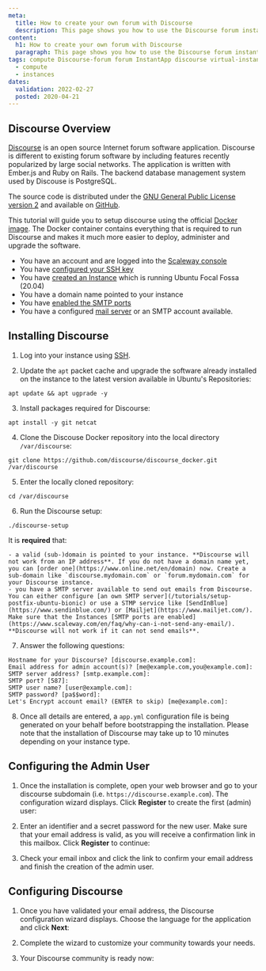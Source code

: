 ```yaml
---
meta:
  title: How to create your own forum with Discourse
  description: This page shows you how to use the Discourse forum instant app on your Instance.
content:
  h1: How to create your own forum with Discourse
  paragraph: This page shows you how to use the Discourse forum instant app on your Instance.
tags: compute Discourse-forum forum InstantApp discourse virtual-instance
  - compute
  - instances
dates:
  validation: 2022-02-27
  posted: 2020-04-21
---
```


## Discourse Overview

[Discourse](https://www.discourse.org) is an open source Internet forum software application. Discourse is different to existing forum software by including features recently popularized by large social networks. The application is written with Ember.js and Ruby on Rails. The backend database management system used by Discouse is PostgreSQL.

The source code is distributed under the [GNU General Public License version 2](https://www.gnu.org/licenses/old-licenses/gpl-2.0.html) and available on [GitHub](https://github.com/discourse/discourse).

This tutorial will guide you to setup discourse using the official [Docker image](https://github.com/discourse/discourse_docker). The Docker container contains everything that is required to run Discourse and makes it much more easier to deploy, administer and upgrade the software.

<Message type="requirement">

- You have an account and are logged into the [Scaleway console](https://console.scaleway.com)
- You have [configured your SSH key](/console/my-project/how-to/create-ssh-key)
- You have [created an Instance](/compute/instances/how-to/create-an-instance/) which is running Ubuntu Focal Fossa (20.04)
- You have a domain name pointed to your instance
- You have [enabled the SMTP ports](https://www.scaleway.com/en/faq/why-can-i-not-send-any-email/)
- You have a configured [mail server](/tutorials/setup-postfix-ubuntu-bionic) or an SMTP account available.

</Message>

## Installing Discourse

1. Log into your instance using [SSH](/compute/instances/how-to/connect-to-instance).

2. Update the `apt` packet cache and upgrade the software already installed on the instance to the latest version available in Ubuntu's Repositories:

  ```
  apt update && apt ugprade -y
  ```

3. Install packages required for Discourse:

  ```
  apt install -y git netcat
  ```

4. Clone the Discouse Docker repository into the local directory `/var/discourse`:

  ```
  git clone https://github.com/discourse/discourse_docker.git /var/discourse
  ```

5. Enter the locally cloned repository:

  ```
  cd /var/discourse
  ```

6. Run the Discourse setup:

  ```
  ./discourse-setup
  ```

  <Message type="important">
  
  It is **required** that:

    - a valid (sub-)domain is pointed to your instance. **Discourse will not work from an IP address**. If you do not have a domain name yet, you can [order one](https://www.online.net/en/domain) now. Create a sub-domain like `discourse.mydomain.com` or `forum.mydomain.com` for your Discourse instance.
    - you have a SMTP server available to send out emails from Discourse. You can either configure [an own SMTP server](/tutorials/setup-postfix-ubuntu-bionic) or use a STMP service like [SendInBlue](https://www.sendinblue.com/) or [Mailjet](https://www.mailjet.com/). Make sure that the Instances [SMTP ports are enabled](https://www.scaleway.com/en/faq/why-can-i-not-send-any-email/). **Discourse will not work if it can not send emails**.

  </Message>

7. Answer the following questions:

  ```
  Hostname for your Discourse? [discourse.example.com]:
  Email address for admin account(s)? [me@example.com,you@example.com]:
  SMTP server address? [smtp.example.com]:
  SMTP port? [587]:
  SMTP user name? [user@example.com]:
  SMTP password? [pa$$word]:
  Let's Encrypt account email? (ENTER to skip) [me@example.com]:
  ```

8. Once all details are entered, a `app.yml` configuration file is being generated on your behalf before bootstrapping the installation. Please note that the installation of Discourse may take up to 10 minutes depending on your instance type.

## Configuring the Admin User

1. Once the installation is complete, open your web browser and go to your discourse subdomain (i.e. `https://discourse.example.com`). The configuration wizard displays. Click **Register** to create the first (admin) user:

  <Lightbox src="scaleway-discourse01.png" alt="" />

2. Enter an identifier and a secret password for the new user. Make sure that your email address is valid, as you will receive a confirmation link in this mailbox. Click **Register** to continue:

  <Lightbox src="scaleway-discourse02.png" alt="" />

3. Check your email inbox and click the link to confirm your email address and finish the creation of the admin user.

## Configuring Discourse

1. Once you have validated your email address, the Discourse configuration wizard displays. Choose the language for the application and click **Next**:

  <Lightbox src="scaleway-discourse04.png" alt="" />

2. Complete the wizard to customize your community towards your needs.

3. Your Discourse community is ready now:

  <Lightbox src="scaleway-discourse05.png" alt="" />
